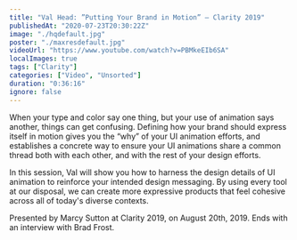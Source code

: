```yaml
---
title: "Val Head: ”Putting Your Brand in Motion” — Clarity 2019"
publishedAt: "2020-07-23T20:30:22Z"
image: "./hqdefault.jpg"
poster: "./maxresdefault.jpg"
videoUrl: "https://www.youtube.com/watch?v=PBMkeEIb6SA"
localImages: true
tags: ["Clarity"]
categories: ["Video", "Unsorted"]
duration: "0:36:16"
ignore: false
---
```


When your type and color say one thing, but your use of animation says another, things can get confusing. Defining how your brand should express itself in motion gives you the “why” of your UI animation efforts, and establishes a concrete way to ensure your UI animations share a common thread both with each other, and with the rest of your design efforts.

In this session, Val will show you how to harness the design details of UI animation to reinforce your intended design messaging. By using every tool at our disposal, we can create more expressive products that feel cohesive across all of today's diverse contexts.

Presented by Marcy Sutton at Clarity 2019, on August 20th, 2019. Ends with an interview with Brad Frost.
